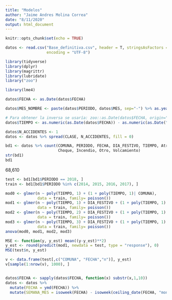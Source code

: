 ```yaml
---
title: "Modelos"
author: "Jaime Andres Molina Correa"
date: "8/11/2020"
output: html_document
---
```


```r
knitr::opts_chunk$set(echo = TRUE)
```


```r
datos <- read.csv("Base_definitiva.csv", header = T, stringsAsFactors = T,
                  encoding = "UTF-8")
```

```r
library(tidyverse)
library(dplyr)
library(magrittr)
library(lubridate)
library("zoo")

library(lme4)
```

```r
datos$FECHA <- as.Date(datos$FECHA)

datos$MES_NOMBRE <- paste(datos$PERIODO, datos$MES, sep="-") %>% as.yearmon("%Y-%m")

# Para obtener la inversa se usaría: zoo::as.Date(datos$FECHA, origin="2014-01-01")
datos$TIEMPO <- as.numeric(as.Date(datos$FECHA)) - as.numeric(as.Date("2014-01-01")) + 1
```

```r
datos$N_ACCIDENTES <- 1
datos <- datos %>% spread(CLASE, N_ACCIDENTES, fill = 0)
```

```r
bd1 <- datos %>% count(COMUNA, PERIODO, FECHA, DIA_FESTIVO, TIEMPO, Atropello, `Caida Ocupante`,
                       Choque, Incendio, Otro, Volcamiento)
str(bd1)
bd1

```
68,610

```r
test <- bd1[bd1$PERIODO == 2018, ]
train <- bd1[bd1$PERIODO %in% c(2014, 2015, 2016, 2017), ]
```

```r
mod0 <- glmer(n ~ poly(TIEMPO, 1) + (1 + poly(TIEMPO, 1)| COMUNA),
              data = train, family= poisson())
mod1 <- glmer(n ~ poly(TIEMPO, 1) + DIA_FESTIVO + (1 + poly(TIEMPO, 1)| COMUNA),
              data = train, family= poisson())
mod2 <- glmer(n ~ poly(TIEMPO, 2) + DIA_FESTIVO + (1 + poly(TIEMPO, 1)| COMUNA),
              data = train, family= poisson())
mod3 <- glmer(n ~ poly(TIEMPO, 3) + DIA_FESTIVO + (1 + poly(TIEMPO, 1)| COMUNA),
              data = train, family= poisson())
anova(mod0, mod1, mod2, mod3)
```



```r
MSE <- function(y, y_est) mean((y-y_est)**2)
y_est <- round(predict(mod1, newdata = test, type = "response"), 0)
MSE(test$n, y_est)

v <- data.frame(test[,c("COMUNA", "FECHA","n")], y_est)
v[sample(1:nrow(v), 1000), ]
```
```r

```



```r
datos$FECHA <- sapply(datos$FECHA, function(x) substr(x,1,10))
datos <- datos %>% 
  mutate(FECHA = ymd(FECHA)) %>%
  mutate(SEMANA_MES = isoweek(FECHA) - isoweek(ceiling_date(FECHA, "month") - months(1)) + 1)
```





